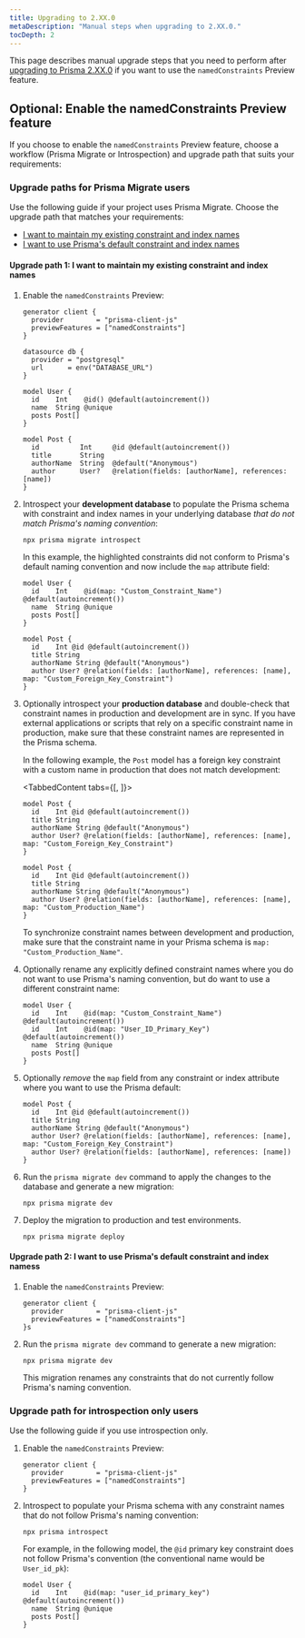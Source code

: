 ```yaml
---
title: Upgrading to 2.XX.0
metaDescription: "Manual steps when upgrading to 2.XX.0."
tocDepth: 2
---
```


<TopBlock>

This page describes manual upgrade steps that you need to perform after [upgrading to Prisma 2.XX.0](.) if you want to use the `namedConstraints` Preview feature.

</TopBlock>

## Optional: Enable the <inlinecode>namedConstraints</inlinecode> Preview feature

If you choose to enable the `namedConstraints` Preview feature, choose a workflow (Prisma Migrate or Introspection) and upgrade path that suits your requirements:

### Upgrade paths for Prisma Migrate users

Use the following guide if your project uses Prisma Migrate. Choose the upgrade path that matches your requirements:

* [I want to maintain my existing constraint and index names](#upgrade-path-1-i-want-to-maintain-my-existing-constraint-and-index-names)
* [I want to use Prisma's default constraint and index names](#upgrade-path-2-i-want-to-use-prismas-default-constraint-and-index-names)

#### Upgrade path 1: I want to maintain my existing constraint and index names

1. Enable the `namedConstraints` Preview:

    ```prisma highlight=3;normal
    generator client {
      provider        = "prisma-client-js"
      previewFeatures = ["namedConstraints"]
    }

    datasource db {
      provider = "postgresql"
      url      = env("DATABASE_URL")
    }

    model User {
      id    Int    @id() @default(autoincrement())
      name  String @unique
      posts Post[]
    }

    model Post {
      id          Int     @id @default(autoincrement())
      title       String
      authorName  String  @default("Anonymous")
      author      User?   @relation(fields: [authorName], references: [name])
    }
    ```
   
1. Introspect your **development database** to populate the Prisma schema with constraint and index names in your underlying database _that do not match Prisma's naming convention_:

   ```terminal
   npx prisma migrate introspect
   ```

   In this example, the highlighted constraints did not conform to Prisma's default naming convention and now include the `map` attribute field:

   ```prisma highlight=11;normal
   model User {
     id    Int    @id(map: "Custom_Constraint_Name") @default(autoincrement())
     name  String @unique
     posts Post[]
   }

   model Post {
     id    Int @id @default(autoincrement())
     title String
     authorName String @default("Anonymous")
     author User? @relation(fields: [authorName], references: [name], map: "Custom_Foreign_Key_Constraint")
   }
   ```

1. Optionally introspect your **production database** and double-check that constraint names in production and development are in sync. If you have external applications or scripts that rely on a specific constraint name in production, make sure that these constraint names are represented in the Prisma schema.

    In the following example, the `Post` model has a foreign key constraint with a custom name in production that does not match development:

   <TabbedContent tabs={[<FileWithIcon text="Development environment" icon="prisma"/>, <FileWithIcon text="Production environment" icon="prisma"/>]}>
   <tab>

    ```prisma highlight=5;normal
    model Post {
      id    Int @id @default(autoincrement())
      title String
      authorName String @default("Anonymous")
      author User? @relation(fields: [authorName], references: [name], map: "Custom_Foreign_Key_Constraint")
   } 
   ```

   </tab>
   <tab>

    ```prisma highlight=5;normal
    model Post {
      id    Int @id @default(autoincrement())
      title String
      authorName String @default("Anonymous")
      author User? @relation(fields: [authorName], references: [name], map: "Custom_Production_Name")
   } 
   ```

   </tab>
   </TabbedContent>
   
   To synchronize constraint names between development and production, make sure that the constraint name in your Prisma schema is `map: "Custom_Production_Name"`.

1. Optionally rename any explicitly defined constraint names where you do not want to use Prisma's naming convention, but do want to use a different constraint name:

   ```prisma highlight=2;delete|3;add
   model User {
     id    Int    @id(map: "Custom_Constraint_Name") @default(autoincrement())       
     id    Int    @id(map: "User_ID_Primary_Key") @default(autoincrement())
     name  String @unique
     posts Post[]
   }
   ```

1. Optionally _remove_ the `map` field from any constraint or index attribute where you want to use the Prisma default:
   
   ```prisma highlight=5;delete|6;add
   model Post {
     id    Int @id @default(autoincrement())
     title String
     authorName String @default("Anonymous")
     author User? @relation(fields: [authorName], references: [name], map: "Custom_Foreign_Key_Constraint")
     author User? @relation(fields: [authorName], references: [name])
   }
   ```

1. Run the `prisma migrate dev` command to apply the changes to the database and generate a new migration:

   ```terminal
   npx prisma migrate dev
   ```

1. Deploy the migration to production and test environments.

   ```terminal
   npx prisma migrate deploy
   ```

#### Upgrade path 2: I want to use Prisma's default constraint and index namess

1. Enable the `namedConstraints` Preview:

    ```prisma highlight=3;normal
    generator client {
      provider        = "prisma-client-js"
      previewFeatures = ["namedConstraints"]
    }s
    ```

1. Run the `prisma migrate dev` command to generate a new migration:

   ```terminal
   npx prisma migrate dev
   ```

   This migration renames any constraints that do not currently follow Prisma's naming convention.

### Upgrade path for introspection only users

Use the following guide if you use introspection only.

1. Enable the `namedConstraints` Preview:

    ```prisma highlight=3;normal
    generator client {
      provider        = "prisma-client-js"
      previewFeatures = ["namedConstraints"]
    }
    ```

1. Introspect to populate your Prisma schema with any constraint names that do not follow Prisma's naming convention:

   ```terminal
   npx prisma introspect
   ```

   For example, in the following model, the `@id` primary key constraint does not follow Prisma's convention (the conventional name would be `User_id_pk`):

   ```prisma
   model User {
     id    Int    @id(map: "user_id_primary_key") @default(autoincrement())
     name  String @unique
     posts Post[]
   }
   ```
